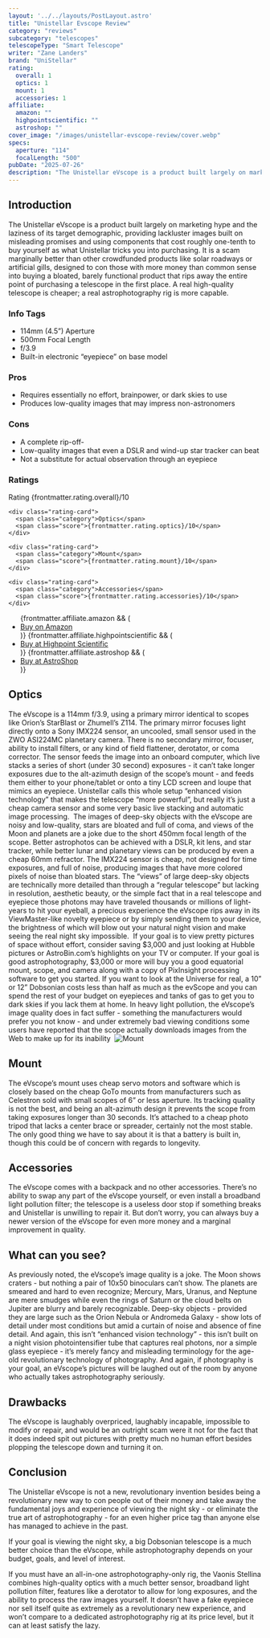 ```yaml
---
layout: '../../layouts/PostLayout.astro'
title: "Unistellar Evscope Review"
category: "reviews"
subcategory: "telescopes"
telescopeType: "Smart Telescope"
writer: "Zane Landers"
brand: "UniStellar"
rating:
  overall: 1
  optics: 1
  mount: 1
  accessories: 1
affiliate:
  amazon: ""
  highpointscientific: ""
  astroshop: ""
cover_image: "/images/unistellar-evscope-review/cover.webp"
specs:
  aperture: "114"
  focalLength: "500"
pubDate: "2025-07-26"
description: "The Unistellar eVscope is a product built largely on marketing hype and the laziness of its target demographic, providing lackluster images built on misleading promises and using components that cost roughly one-tenth to buy yourself as what Unistellar tricks you into purchasing."
---
```

<h2>Introduction</h2>

<p class="highlight">The Unistellar eVscope is a product built largely on marketing hype and the laziness of its target demographic, providing lackluster images built on misleading promises and using components that cost roughly one-tenth to buy yourself as what Unistellar tricks you into purchasing. It is a scam marginally better than other crowdfunded products like solar roadways or artificial gills, designed to con those with more money than common sense into buying a bloated, barely functional product that rips away the entire point of purchasing a telescope in the first place. A real high-quality telescope is cheaper; a real astrophotography rig is more capable.</p>
<section class="info-tags">
  <h3>Info Tags</h3>
  <ul>
    <li>114mm (4.5”) Aperture</li>
    <li>500mm Focal Length</li>
    <li>f/3.9</li>
    <li>Built-in electronic “eyepiece” on base model</li>
  </ul>
</section>

<section class="pros-cons">
  <div class="pros-block">
    <h3>Pros</h3>
    <ul>
        <li>Requires essentially no effort, brainpower, or dark skies to use</li>
        <li>Produces low-quality images that may impress non-astronomers</li>
    </ul>
  </div>
  <div class="cons-block">
    <h3>Cons</h3>
    <ul>
        <li>A complete rip-off-</li>
        <li>Low-quality images that even a DSLR and wind-up star tracker can beat</li>
        <li>Not a substitute for actual observation through an eyepiece</li>
    </ul>
  </div>
</section>

<section class="ratings">
  <h3>Ratings</h3>
  <div class="ratings-grid">
    <div class="rating-card">
      <span class="category">Rating</span>
      <span class="score">{frontmatter.rating.overall}/10</span>
    </div>

    <div class="rating-card">
      <span class="category">Optics</span>
      <span class="score">{frontmatter.rating.optics}/10</span>
    </div>

    <div class="rating-card">
      <span class="category">Mount</span>
      <span class="score">{frontmatter.rating.mount}/10</span>
    </div>

    <div class="rating-card">
      <span class="category">Accessories</span>
      <span class="score">{frontmatter.rating.accessories}/10</span>
    </div>
  </div>
</section>
<section class="affiliates">
  <ul>
    {frontmatter.affiliate.amazon && (
      <li><a class="affiliate-link" href={frontmatter.affiliate.amazon}>Buy on Amazon</a></li>
    )}
    {frontmatter.affiliate.highpointscientific && (
      <li><a class="affiliate-link" href={frontmatter.affiliate.highpointscientific}>Buy at Highpoint Scientific</a></li>
    )}
    {frontmatter.affiliate.astroshop && (
      <li><a class="affiliate-link" href={frontmatter.affiliate.astroshop}>Buy at AstroShop</a></li>
    )}
  </ul>
</section>
<h2>Optics</h2>

The eVscope is a 114mm f/3.9, using a primary mirror identical to scopes like Orion’s StarBlast or Zhumell’s Z114. The primary mirror focuses light directly onto a Sony IMX224 sensor, an uncooled, small sensor used in the ZWO ASI224MC planetary camera. There is no secondary mirror, focuser, ability to install filters, or any kind of field flattener, derotator, or coma corrector. The sensor feeds the image into an onboard computer, which live stacks a  series of short (under 30 second) exposures - it can’t take longer exposures due to the alt-azimuth design of the scope’s mount - and feeds them either to your phone/tablet or onto a tiny LCD screen and loupe that mimics an eyepiece. Unistellar calls this whole setup “enhanced vision technology” that makes the telescope “more powerful”, but really it’s just a cheap camera sensor and some very basic live stacking and automatic image processing. 
The images of deep-sky objects with the eVscope are noisy and low-quality, stars are bloated and full of coma, and views of the Moon and planets are a joke due to the short 450mm focal length of the scope. Better astrophotos can be achieved with a DSLR, kit lens, and star tracker, while better lunar and planetary views can be produced by even a cheap 60mm refractor. The IMX224 sensor is cheap, not designed for time exposures, and full of noise, producing images that have more colored pixels of noise than bloated stars.
The “views” of large deep-sky objects are technically more detailed than through a “regular telescope” but lacking in resolution, aesthetic beauty, or the simple fact that in a real telescope and eyepiece those photons may have traveled thousands or millions of light-years to hit your eyeball, a precious experience the eVscope rips away in its ViewMaster-like novelty eyepiece or by simply sending them to your device, the brightness of which will blow out your natural night vision and make seeing the real night sky impossible. 
If your goal is to view pretty pictures of space without effort, consider saving $3,000 and just looking at Hubble pictures or AstroBin.com’s highlights on your TV or computer. If your goal is good astrophotography, $3,000 or more will buy you a good equatorial mount, scope, and camera along with a copy of PixInsight processing software to get you started. If you want to look at the Universe for real, a 10” or 12” Dobsonian costs less than half as much as the evScope and you can spend the rest of your budget on eyepieces and tanks of gas to get you to dark skies if you lack them at home.
In heavy light pollution, the eVscope’s image quality does in fact suffer - something the manufacturers would prefer you not know - and under extremely bad viewing conditions some users have reported that the scope actually downloads images from the Web to make up for its inability 
<img class="post-image" src="/images/unistellar-evscope-review/mount.webp" alt="Mount"></img>
<h2>Mount</h2>

The eVscope’s mount uses cheap servo motors and software which is closely based on the cheap GoTo mounts from manufacturers such as Celestron sold with small scopes of 6” or less aperture. Its tracking quality is not the best, and being an alt-azimuth design it prevents the scope from taking exposures longer than 30 seconds. It’s attached to a cheap photo tripod that lacks a center brace or spreader, certainly not the most stable. The only good thing we have to say about it is that a battery is built in, though this could be of concern with regards to longevity.
<h2>Accessories</h2>

The eVscope comes with a backpack and no other accessories. There’s no ability to swap any part of the eVscope yourself, or even install a broadband light pollution filter; the telescope is a useless door stop if something breaks and Unistellar is unwilling to repair it. But don’t worry, you can always buy a newer version of the eVscope for even more money and a marginal improvement in quality.
<h2>What can you see?</h2>

<p>As previously noted, the eVscope’s image quality is a joke. The Moon shows craters - but nothing a pair of 10x50 binoculars can’t show. The planets are smeared and hard to even recognize; Mercury, Mars, Uranus, and Neptune are mere smudges while even the rings of Saturn or the cloud belts on Jupiter are blurry and barely recognizable. Deep-sky objects - provided they are large such as the Orion Nebula or Andromeda Galaxy - show lots of detail under most conditions but amid a curtain of noise and absence of fine detail. And again, this isn’t “enhanced vision technology” - this isn’t built on a night vision photointensifier tube that captures real photons, nor a simple glass eyepiece - it’s merely fancy and misleading terminology for the age-old revolutionary technology of photography. And again, if photography is your goal, an eVscope’s pictures will be laughed out of the room by anyone who actually takes astrophotography seriously.</p>
<h2>Drawbacks</h2>

<p>The eVscope is laughably overpriced, laughably incapable, impossible to modify or repair, and would be an outright scam were it not for the fact that it does indeed spit out pictures with pretty much no human effort besides plopping the telescope down and turning it on.</p>
<h2>Conclusion</h2>

<p>The Unistellar eVscope is not a new, revolutionary invention besides being a revolutionary new way to con people out of their money and take away the fundamental joys and experience of viewing the night sky - or eliminate the true art of astrophotography - for an even higher price tag than anyone else has managed to achieve in the past.</p>
<p>If your goal is viewing the night sky, a big Dobsonian telescope is a much better choice than the eVscope, while astrophotography depends on your budget, goals, and level of interest.</p>
<p>If you must have an all-in-one astrophotography-only rig, the Vaonis Stellina combines high-quality optics with a much better sensor, broadband light pollution filter, features like a derotator to allow for long exposures, and the ability to process the raw images yourself. It doesn’t have a fake eyepiece nor sell itself quite as extremely as a revolutionary new experience, and won’t compare to a dedicated astrophotography rig at its price level, but it can at least satisfy the lazy.</p>

